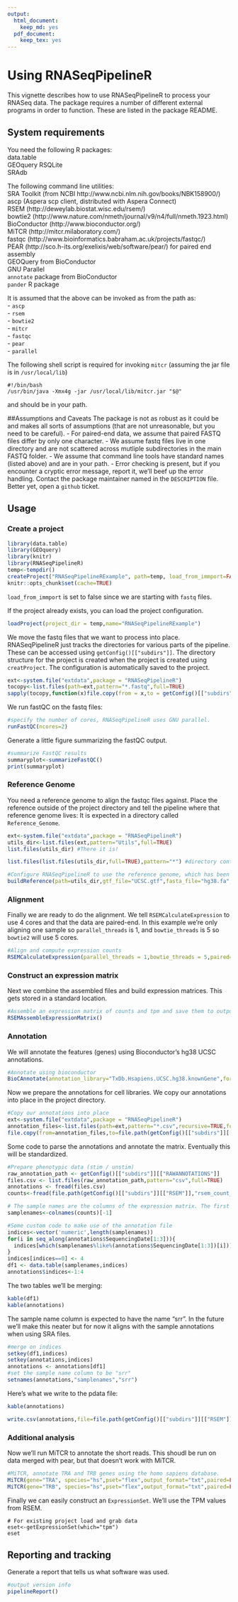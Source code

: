 ```yaml
---
output:
  html_document:
    keep_md: yes
  pdf_document:
    keep_tex: yes
---
```

<!--\VignetteEngine{knitr::knitr}-->
# Using RNASeqPipelineR
  This vignette describes how to use RNASeqPipelineR to process your RNASeq data.
The package requires a number of different external programs in order to function. 
These are listed in the package README.

## System requirements
You need the following R packages:  
  data.table  
  GEOquery
  RSQLite  
  SRAdb  

The following command line utilities:  
  SRA Toolkit (from NCBI http://www.ncbi.nlm.nih.gov/books/NBK158900/)  
  ascp (Aspera scp client, distributed with Aspera Connect)   
  RSEM (http://deweylab.biostat.wisc.edu/rsem/)  
  bowtie2 (http://www.nature.com/nmeth/journal/v9/n4/full/nmeth.1923.html)  
  BioConductor (http://www.bioconductor.org/)  
  MiTCR  (http://mitcr.milaboratory.com/)  
  fastqc (http://www.bioinformatics.babraham.ac.uk/projects/fastqc/)  
  PEAR (http://sco.h-its.org/exelixis/web/software/pear/) for paired end assembly  
  GEOQuery from BioConductor  
  GNU Parallel  
  `annotate` package from BioConductor  
  `pander` R package  

It is assumed that the above can be invoked as from the path as:  
- `ascp`  
- `rsem`  
- `bowtie2`  
- `mitcr`  
- `fastqc`  
- `pear`  
- `parallel`  

The following shell script is required for invoking `mitcr` (assuming the jar file is in `/usr/local/lib`)   

```
#!/bin/bash
/usr/bin/java -Xmx4g -jar /usr/local/lib/mitcr.jar "$@"
```

and should be in your path.

##Assumptions and Caveats
The package is not as robust as it could be and makes all sorts of assumptions (that are not unreasonable, but you need to be careful).
- For paired-end data, we assume that paired FASTQ files differ by only one character.
- We assume fastq files live in one directory and are not scattered across mutliple subdirectories in the main FASTQ folder.
- We assume that command line tools have standard names (listed above) and are in your path. 
- Error checking is present, but if you encounter a cryptic error message, report it, we'll beef up the error handling. Contact the package maintainer named in the `DESCRIPTION` file. Better yet, open a `github` ticket.

## Usage

### Create a project

```r
library(data.table)
library(GEOquery)
library(knitr)
library(RNASeqPipelineR)
temp<-tempdir()
createProject("RNASeqPipelineRExample", path=temp, load_from_immport=FALSE)
knitr::opts_chunk$set(cache=TRUE)
```
`load_from_immport` is set to false since we are starting with `fastq` files. 

If the project already exists, you can load the project configuration.

```r
loadProject(project_dir = temp,name="RNASeqPipelineRExample")
```

We move the fastq files that we want to process into place. RNASeqPipelineR just tracks the directories for various parts of the pipeline.  
These can be accessed using `getConfig()[["subdirs"]]`. The directory structure for the project is created when the project is created using `creatProject`.
The configuration is automatically saved to the project.

```r
ext<-system.file("extdata",package = "RNASeqPipelineR")
tocopy<-list.files(path=ext,pattern="*.fastq",full=TRUE)
sapply(tocopy,function(x)file.copy(from = x,to = getConfig()[["subdirs"]][["FASTQ"]]))
```

We run fastQC on the fastq files:

```r
#specify the number of cores, RNASeqPipelineR uses GNU parallel.
runFastQC(ncores=2)
```

Generate a little figure summarizing the fastQC output. 
```r
#summarize FastQC results
summaryplot<-summarizeFastQC()
print(summaryplot)
```

### Reference Genome
You need a reference genome to align the fastqc files against. Place the reference outside of the project directory and tell the pipeline where that reference genome lives: It is expected in a directory called `Reference_Genome`.

```r
ext<-system.file("extdata",package = "RNASeqPipelineR")
utils_dir<-list.files(ext,pattern="Utils",full=TRUE)
list.files(utils_dir) #There it is!

list.files(list.files(utils_dir,full=TRUE),pattern="*") #directory contents

#Configure RNASeqPipelineR to use the reference genome, which has been built to use rsem.
buildReference(path=utils_dir,gtf_file="UCSC.gtf",fasta_file="hg38.fa",name="hg38")
```

### Alignment 

Finally we are ready to do the alignment. We tell `RSEMCalculateExpression` to use 4 cores and that the data are paired-end. In this example we're only aligning one sample so `parallel_threads` is 1, and `bowtie_threads` is 5 so `bowtie2` will use 5 cores.  
```r
#Align and compute expression counts
RSEMCalculateExpression(parallel_threads = 1,bowtie_threads = 5,paired=TRUE)
```

### Construct an expression matrix

Next we combine the assembled files and build expression matrices.  This gets stored in a standard location. 

```r
#Assemble an expression matrix of counts and tpm and save them to output files.
RSEMAssembleExpressionMatrix()
```

### Annotation

We will annotate the features (genes) using Bioconductor's hg38 UCSC annotations.  
```r
#Annotate using bioconductor
BioCAnnotate(annotation_library="TxDb.Hsapiens.UCSC.hg38.knownGene",force=FALSE)
```

Now we prepare the annotations for cell libraries. We copy our annotations into place in the project directory.
```r
#Copy our annotations into place
ext<-system.file("extdata",package = "RNASeqPipelineR")
annotation_files<-list.files(path=ext,pattern="*.csv",recursive=TRUE,full=TRUE)
file.copy(from=annotation_files,to=file.path(getConfig()[["subdirs"]][["RAWANNOTATIONS"]],basename(annotation_files)))
```

Some code to parse the annotations and annotate the matrix. Eventually this will be standardized.
```r
#Prepare phenotypic data (stim / unstim)
raw_annotation_path <- getConfig()[["subdirs"]][["RAWANNOTATIONS"]]
files.csv <- list.files(raw_annotation_path,pattern="csv",full=TRUE)
annotations <- fread(files.csv)
counts<-fread(file.path(getConfig()[["subdirs"]][["RSEM"]],"rsem_count_matrix.csv")) #TODO Need a getCountsMatrix function to read this standard file. Likewise for getTPMmatrix

# The sample names are the columns of the expression matrix. The first column is the gene_id, we don't want that now. 
samplenames<-colnames(counts)[-1]

#Some custom code to make use of the annotation file
indices<-vector('numeric',length(samplenames))
for(i in seq_along(annotations$SequencingDate[1:3])){
  indices[which(samplenames%like%(annotations$SequencingDate[1:3])[i])] <- i
}
indices[indices==0] <- 4
df1 <- data.table(samplenames,indices)
annotations$indices<-1:4
```

The two tables we'll be merging:

```r
kable(df1)
kable(annotations)
```

The sample name column is expected to have the name "srr". In the future we'll make this neater but for now it aligns with the sample annotations when using SRA files. 

```r
#merge on indices
setkey(df1,indices) 
setkey(annotations,indices)
annotations <- annotations[df1]
#set the sample name column to be "srr"
setnames(annotations,"samplenames","srr")
```

Here's what we write to the pdata file:
```r
kable(annotations)
```

```r
write.csv(annotations,file=file.path(getConfig()[["subdirs"]][["RSEM"]],"rsem_pdata.csv"),row.names=FALSE)
```

### Additional analysis

Now we'll run MiTCR to annotate the short reads. This shoudl be run on data merged with pear, but that doesn't work with MiTCR. 

```r
#MiTCR, annotate TRA and TRB genes using the homo sapiens database. 
MiTCR(gene="TRA", species="hs",pset="flex",output_format="txt",paired=FALSE)
MiTCR(gene="TRB", species="hs",pset="flex",output_format="txt",paired=FALSE)
```

Finally we can easily construct an `ExpressionSet`. We'll use the TPM values from RSEM.
```
# For existing project load and grab data
eset<-getExpressionSet(which="tpm")
eset
```

## Reporting and tracking

Generate a report that tells us what software was used.  
```r
#output version info
pipelineReport()
```